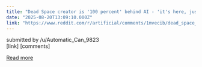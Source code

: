 ```yaml
---
title: "Dead Space creator is '100 percent' behind AI - 'it's here, just work with it'"
date: "2025-08-20T13:09:10.000Z"
link: "https://www.reddit.com/r/artificial/comments/1mvecib/dead_space_creator_is_100_percent_behind_ai_its/"
---
```


submitted by    /u/Automatic_Can_9823  
 [link]   [comments]

[Read more](https://www.reddit.com/r/artificial/comments/1mvecib/dead_space_creator_is_100_percent_behind_ai_its/)
